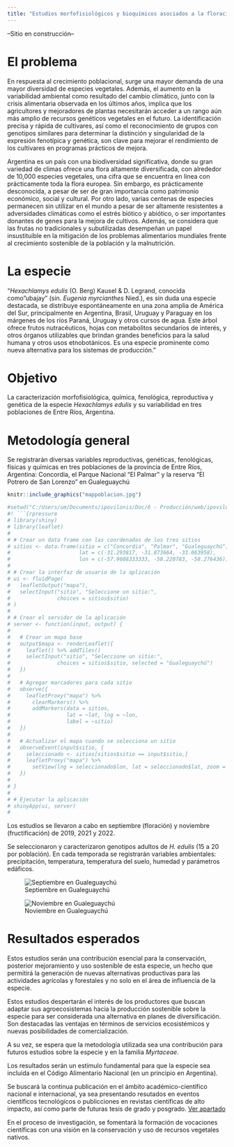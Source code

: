 ```yaml
---
title: "Estudios morfofisiológicos y bioquímicos asociados a la floración, fructificación y poscosecha de Hexachlamys edulis (O. Berg) Kausel & D. Legrand, 'ubajay', una especie frutal nativa de Argentina y subutilizada."
---
```


--Sitio en construcción--

# El problema

En respuesta al crecimiento poblacional, surge una mayor demanda de una mayor diversidad de especies vegetales. Además, el aumento en la variabilidad ambiental como resultado del cambio climático, junto con la crisis alimentaria observada en los últimos años, implica que los agricultores y mejoradores de plantas necesitarán acceder a un rango aún más amplio de recursos genéticos vegetales en el futuro. La identificación precisa y rápida de cultivares, así como el reconocimiento de grupos con genotipos similares para determinar la distinción y singularidad de la expresión fenotípica y genética, son clave para mejorar el rendimiento de los cultivares en programas prácticos de mejora.

Argentina es un país con una biodiversidad significativa, donde su gran variedad de climas ofrece una flora altamente diversificada, con alrededor de 10,000 especies vegetales, una cifra que se encuentra en línea con prácticamente toda la flora europea. Sin embargo, es prácticamente desconocida, a pesar de ser de gran importancia como patrimonio económico, social y cultural. Por otro lado, varias centenas de especies permanecen sin utilizar en el mundo a pesar de ser altamente resistentes a adversidades climáticas como el estrés biótico y abiótico, o ser importantes donantes de genes para la mejora de cultivos. Además, se considera que las frutas no tradicionales y subutilizadas desempeñan un papel insustituible en la mitigación de los problemas alimentarios mundiales frente al crecimiento sostenible de la población y la malnutrición.

# La especie

"*Hexachlamys edulis* (O. Berg) Kausel & D. Legrand, conocida como "ubajay" (sin. *Eugenia myrcianthes* Nied.), es sin duda una especie destacada, se distribuye 
espontáneamente en una zona amplia de América del Sur, principalmente en Argentina, Brasil, Uruguay y Paraguay en los márgenes de los ríos Paraná, Uruguay y otros cursos de agua. Este árbol ofrece frutos nutracéuticos, hojas con metabolitos secundarios de interés, y otros órganos utilizables que brindan grandes beneficios para la salud humana y otros usos etnobotánicos. Es una especie prominente como nueva alternativa para los sistemas de producción."

# Objetivo

La caracterización morfofisiológica, química, fenológica, reproductiva y genética de la especie *Hexachlamys edulis* y su variabilidad en tres poblaciones de Entre Ríos, Argentina.

# Metodología general

Se registrarán diversas variables reproductivas, genéticas, fenológicas, físicas y químicas en tres poblaciones de la provincia de Entre Ríos, Argentina: Concordia, el Parque Nacional "El Palmar" y la reserva "El Potrero de San Lorenzo" en Gualeguaychú

```r
knitr::include_graphics("mappoblacion.jpg")
```

```r

#setwd("C:/Users/um/Documents/ipovilonis/Doc/6 - Producción/web/ipovilonis.github.io")
#! ```{rpressure
# library(shiny)
# library(leaflet)
# 
# # Crear un data frame con las coordenadas de los tres sitios
# sitios <- data.frame(sitio = c("Concordia", "Palmar", "Gualeguaychú"),
#                      lat = c(-31.293817, -31.873664, -33.063958),
#                      lon = c(-57.9608333333, -58.220783, -58.276436))
# 
# # Crear la interfaz de usuario de la aplicación
# ui <- fluidPage(
#   leafletOutput("mapa"),
#   selectInput("sitio", "Seleccione un sitio:",
#               choices = sitios$sitio)
# )
# 
# # Crear el servidor de la aplicación
# server <- function(input, output) {
#   
#   # Crear un mapa base
#   output$mapa <- renderLeaflet({
#     leaflet() %>% addTiles()
#     selectInput("sitio", "Seleccione un sitio:",
#               choices = sitios$sitio, selected = "Gualeguaychú")
#   })
#   
#   # Agregar marcadores para cada sitio
#   observe({
#     leafletProxy("mapa") %>%
#       clearMarkers() %>%
#       addMarkers(data = sitios, 
#                  lat = ~lat, lng = ~lon, 
#                  label = ~sitio)
#   })
#   
#   # Actualizar el mapa cuando se selecciona un sitio
#   observeEvent(input$sitio, {
#     seleccionado <- sitios[sitios$sitio == input$sitio,]
#     leafletProxy("mapa") %>%
#       setView(lng = seleccionado$lon, lat = seleccionado$lat, zoom = 13)
#   })
#   
# }
# 
# # Ejecutar la aplicación
# shinyApp(ui, server)
# 

```

Los estudios se llevaron a cabo en septiembre (floración) y noviembre (fructificación) de 2019, 2021 y 2022.

Se seleccionaron y caracterizaron genotipos adultos de *H. edulis* (15 a 20 por población). En cada temporada se registrarán variables ambientales: precipitación, temperatura, temperatura del suelo, humedad y parámetros edáficos.

![Septiembre en Gualeguaychú](https://github.com/ipovilonis/ipovilonis.github.io/blob/main/IMG_20210909_123203.jpg?raw=true)

![Noviembre en Gualeguaychú](https://github.com/ipovilonis/ipovilonis.github.io/blob/main/IMG_20211111_104511.jpg?raw=true)

# Resultados esperados

Estos estudios serán una contribución esencial para la conservación, posterior mejoramiento y uso sostenible de esta especie, un hecho que permitirá la generación de nuevas alternativas productivas para las actividades agrícolas y forestales y no solo en el área de influencia de la especie.

Estos estudios despertarán el interés de los productores que buscan adaptar sus agroecosistemas hacia la producción sostenible sobre la especie para ser considerada una alternativa en planes de diversificación. Son destacadas las ventajas en términos de servicios ecosistémicos y nuevas posibilidades de comercialización.

A su vez, se espera que la metodología utilizada sea una contribución para futuros estudios sobre la especie y en la familia *Myrtaceae*.

Los resultados serán un estímulo fundamental para que la especie sea incluida en el Código Alimentario Nacional (en un principio en Argentina).

Se buscará la continua publicación en el ámbito académico-científico nacional e internacional, ya sea presentando resutados en eventos científicos tecnológicos o publicciones en revistas científicas de alto impacto, así como parte de futuras tesis de grado y posgrado.
[Ver apartado](https://ipovilonis.github.io/publications.html)

En el proceso de investigación, se fomentará la formación de vocaciones científicas con una visión en la conservación y uso de recursos vegetales nativos.
